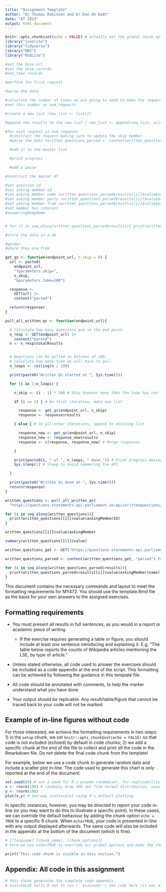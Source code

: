 ```yaml
---
title: "Assignment Template"
author: "Dr Thomas Robinson and Dr Dan de Kadt"
date: "AT 2023"
output: html_document
---
```


```r
knitr::opts_chunk$set(echo = FALSE) # actually set the global chunk options. 
library("jsonlite")
library("tidyverse")
library("DBI")
library("RSQLite")
```

```r
#set the base url
#set the skip_records
#set_take_records

#perform the first request

#parse the data

#calculate the number of times we are going to need to make the request by using totalResults
#set this number as num_requests

#create a new list (new_list <- list())

#append the results to the new list ( new_list <- append(new_list, written_questions_parsed$results)) )

#for each request in num_requests
  #construct the request making sure to update the skip number
  #parse the data (written_questions_parsed <- content(written_questions_get, "parsed") #httr)

  #add it to the master list

  #print progress

  #add a pause

#construct the master df

#set question id
#set asking member id
#set asking member name (written_questions_parsed$results[[i]]$value$askingMember$name)
#set asking member party (written_questions_parsed$results[[i]]$value$askingMember$party)
#set asking member from (written_questions_parsed$results[[i]]$value$askingMember$memberFrom)
#set member has interest
#answeringBodyName


# for (i in seq_along(written_questions_parsed$results)){ print(written_questions_parsed$results[[i]]$value$askingMember$name)}

#store the data in a db

#gender
#where they are from
```


```r
get_qs <- function(endpoint_url, n_skip = 0) {
  url <- paste0(
    endpoint_url,
    "?parameters.skip=",
    n_skip,
    "&parameters.take=100")

  response <-
    GET(url) |>
    content("parsed")

  return(response)
}

pull_all_written_qs <- function(endpoint_url){

  # Calculate how many questions are in the end point
  n_resp <- GET(endpoint_url) |>
    content("parsed")
  n <- n_resp$totalResults


  # Questions can be pulled in batches of 100,
  # calculate how many time we will have to pull
  n_loops <- ceiling(n / 100)

  print(paste0("Written Qs started at ", Sys.time()))

  for (i in 1:n_loops) {

    n_skip <- (i - 1) * 100 # Skip however many 100s the loop has run

    if (i == 1) { # On first iteration, make new list

      response <- get_qs(endpoint_url, n_skip)
      response <- response$results

    } else { # On all other iterations, append to existing list

      response_new <- get_qs(endpoint_url, n_skip)
      response_new <- response_new$results
      response <- c(response, response_new) # Merge responses

    }

    print(paste0(i, " of ", n_loops, " done.")) # Print progress message
    Sys.sleep(1) # Sleep to avoid hammering the API 

  }

  print(paste0("Written Qs done at ", Sys.time()))
  return(response)
}

written_questions <- pull_all_written_qs(
  "https://questions-statements-api.parliament.uk/api/writtenquestions/questions?tabledWhenFrom=2022-01-01&tabledWhenTo=2022-01-10&answered=Any&questionStatus=AllQuestions&includeWithdrawn=true&expandMember=true&answeringBodies=17&answeringBodies=14&answeringBodies=214&answeringBodies=202&answeringBodies=29&house=Commons")

for (i in seq_along(written_questions)){
  print(written_questions[[i]]$value$askingMemberId)
}

written_questions[[i]]$value$askingMember

summary(written_questions[[6]]$value)
```

```r
written_questions_get <- GET('https://questions-statements-api.parliament.uk/api/writtenquestions/questions?tabledWhenFrom=2022-01-01&tabledWhenTo=2022-01-02&answered=Any&questionStatus=AllQuestions&includeWithdrawn=true&expandMember=true&answeringBodies=17&answeringBodies=14&answeringBodies=214&answeringBodies=202&answeringBodies=29&house=Commons')

written_questions_parsed <- content(written_questions_get, "parsed") #httr

for (i in seq_along(written_questions_parsed$results)){
  print(written_questions_parsed$results[[i]]$value$askingMember$name)
}
```



This document contains the necessary commands and layout to meet the formatting requirements for MY472. You should use the template.Rmd file as the basis for your own answers to the assigned exercises.

## Formatting requirements

* You must present all results in full sentences, as you would in a report or academic piece of writing
  
  * If the exercise requires generating a table or figure, you should include at least one sentence introducing and explaining it. E.g. "The table below reports the counts of Wikipedia articles mentioning the LSE, by type of article."

* Unless stated otherwise, all code used to answer the exercises should be included as a code appendix at the end of the script. This formatting can be achieved by following the guidance in this template file.

* All code should be annotated with comments, to help the marker understand what you have done

* Your output should be replicable. Any result/table/figure that cannot be traced back to your code will not be marked

## Example of in-line figures without code

For those interested, we achieve the formatting requirements in two-steps: 1) in the `setup` chunk, we set `knitr::opts_chunk$set(echo = FALSE)` so that code is not included (echoed) by default in code chunks; 2) we add a specific chunk at the end of the file to collect and print *all* the code in the Rmarkdown file. Do not delete the final code chunk from the template!

For example, below we use a code chunk to generate random data and include a scatter plot in-line. The code used to generate this chart is only reported at the end of the document. 

```r
set.seed(89) # set a seed for R's psuedo-randomiser, for replicability.
x <- rnorm(100) # randomly draw 100 obs from normal distribution, save as object
y <- rnorm(100) 
plot(x,y) # two-way scatterplot using R's default plotting
```

In specific instances, however, you may be directed to report your code in-line (or you may want to do this to illustrate a specific point). In these cases, we can override the default behaviour by adding the chunk option `echo = TRUE` to a specific R chunk. When `echo=TRUE`, your code is presented in-line with any output displayed afterwards. The same code will also be included in the appendix at the bottom of the document (which is fine).

```r
# {[language] [chunk_name], [chunk_options]}
# here we use echo=TRUE to override our global options and make the chunk appear exactly here. 

print("This code chunk is visible in this section.")
```

## Appendix: All code in this assignment

```r
# this chunk generates the complete code appendix. 
# eval=FALSE tells R not to run (``evaluate'') the code here (it was already run before).
```
